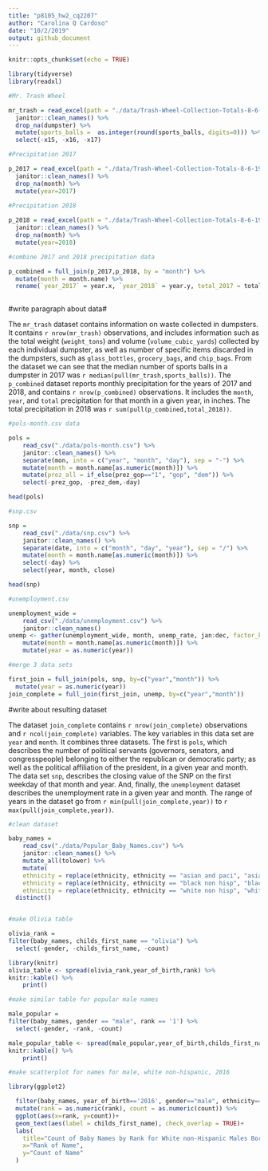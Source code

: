 ```yaml
---
title: "p8105_hw2_cq2207"
author: "Carolina Q Cardoso"
date: "10/2/2019"
output: github_document
---
```


```r
knitr::opts_chunk$set(echo = TRUE)
```

```r


library(tidyverse)
library(readxl)

#Mr. Trash Wheel

mr_trash = read_excel(path = "./data/Trash-Wheel-Collection-Totals-8-6-19.xlsx", sheet = 1, col_names=TRUE) %>%
  janitor::clean_names() %>%
  drop_na(dumpster) %>%
  mutate(sports_balls =  as.integer(round(sports_balls, digits=0))) %>%
  select(-x15, -x16, -x17)

#Precipitation 2017

p_2017 = read_excel(path = "./data/Trash-Wheel-Collection-Totals-8-6-19.xlsx", sheet = 6, col_names=TRUE, skip=1) %>%
  janitor::clean_names() %>%
  drop_na(month) %>%
  mutate(year=2017)
  
#Precipitation 2018

p_2018 = read_excel(path = "./data/Trash-Wheel-Collection-Totals-8-6-19.xlsx", sheet = 5, col_names=TRUE, skip=1) %>%
  janitor::clean_names() %>%
  drop_na(month) %>%
  mutate(year=2018)

#combine 2017 and 2018 precipitation data 

p_combined = full_join(p_2017,p_2018, by = "month") %>%
  mutate(month = month.name) %>%
  rename(`year_2017` = year.x, `year_2018` = year.y, total_2017 = total.x, total_2018 = total.y) 
  
```

#write paragraph about data#

The `mr_trash` dataset contains information on waste collected in dumpsters. It contains `r nrow(mr_trash)` observations, and includes information such as the total weight (`weight_tons`) and volume (`volume_cubic_yards`) collected by each individual dumpster, as well as number of specific items discarded in the dumpsters, such as `glass_bottles`, `grocery_bags`, and `chip_bags`. From the dataset we can see that the median number of sports balls in a dumpster in 2017 was `r median(pull(mr_trash,sports_balls))`.
The `p_combined` dataset reports monthly precipitation for the years of 2017 and 2018, and contains `r nrow(p_combined)` observations. It includes the `month`, `year`, and `total` precipitation for that month in a given year, in inches. 
The total precipitation in 2018 was `r sum(pull(p_combined,total_2018))`. 

```r

#pols-month.csv data

pols = 
    read_csv("./data/pols-month.csv") %>%
    janitor::clean_names() %>%
    separate(mon, into = c("year", "month", "day"), sep = "-") %>%
    mutate(month = month.name[as.numeric(month)]) %>%
    mutate(prez_all = if_else(prez_gop=="1", "gop", "dem")) %>%
    select(-prez_gop, -prez_dem,-day)

head(pols)

#snp.csv

snp = 
    read_csv("./data/snp.csv") %>%
    janitor::clean_names() %>%
    separate(date, into = c("month", "day", "year"), sep = "/") %>%
    mutate(month = month.name[as.numeric(month)]) %>%
    select(-day) %>%
    select(year, month, close)

head(snp)

#unemployment.csv

unemployment_wide = 
    read_csv("./data/unemployment.csv") %>%
    janitor::clean_names() 
unemp <- gather(unemployment_wide, month, unemp_rate, jan:dec, factor_key=TRUE) %>%
    mutate(month = month.name[as.numeric(month)]) %>%
    mutate(year = as.numeric(year))

#merge 3 data sets

first_join = full_join(pols, snp, by=c("year","month")) %>%
  mutate(year = as.numeric(year))
join_complete = full_join(first_join, unemp, by=c("year","month"))

```

#write about resulting dataset

The dataset `join_complete` contains `r nrow(join_complete)` observations and `r ncol(join_complete)` variables. The key variables in this data set are `year` and `month`.
It combines three datasets. The first is `pols`, which describes the number of political servants (governors, senators, and congresspeople) belonging to either the republican or democratic party; as well as the political affiliation of the president, in a given year and month. The data set `snp`, describes the closing value of the SNP on the first weekday of that month and year. And, finally, the `unemployment` dataset describes the unemployment rate in a given year and month.
The range of years in the dataset go from `r min(pull(join_complete,year))` to `r max(pull(join_complete,year))`. 

```r

#clean dataset

baby_names = 
    read_csv("./data/Popular_Baby_Names.csv") %>%
    janitor::clean_names() %>%
    mutate_all(tolower) %>%   
    mutate(
    ethnicity = replace(ethnicity, ethnicity == "asian and paci", "asian and pacific islander"),
    ethnicity = replace(ethnicity, ethnicity == "black non hisp", "black non hispanic"),
    ethnicity = replace(ethnicity, ethnicity == "white non hisp", "white non hispanic")) %>% 
  distinct() 


#make Olivia table

olivia_rank = 
filter(baby_names, childs_first_name == "olivia") %>% 
  select(-gender, -childs_first_name, -count) 

library(knitr)
olivia_table <- spread(olivia_rank,year_of_birth,rank) %>% 
knitr::kable() %>% 
    print()

#make similar table for popular male names

male_popular = 
filter(baby_names, gender == "male", rank == '1') %>% 
  select(-gender, -rank, -count) 

male_popular_table <- spread(male_popular,year_of_birth,childs_first_name) %>% 
knitr::kable() %>% 
    print()

#make scatterplot for names for male, white non-hispanic, 2016

library(ggplot2)

  filter(baby_names, year_of_birth=='2016', gender=="male", ethnicity=="white non hispanic") %>%
  mutate(rank = as.numeric(rank), count = as.numeric(count)) %>%
  ggplot(aes(x=rank, y=count))+
  geom_text(aes(label = childs_first_name), check_overlap = TRUE)+
  labs(
    title="Count of Baby Names by Rank for White non-Hispanic Males Born in 2016",
    x="Rank of Name",
    y="Count of Name"
  )
```